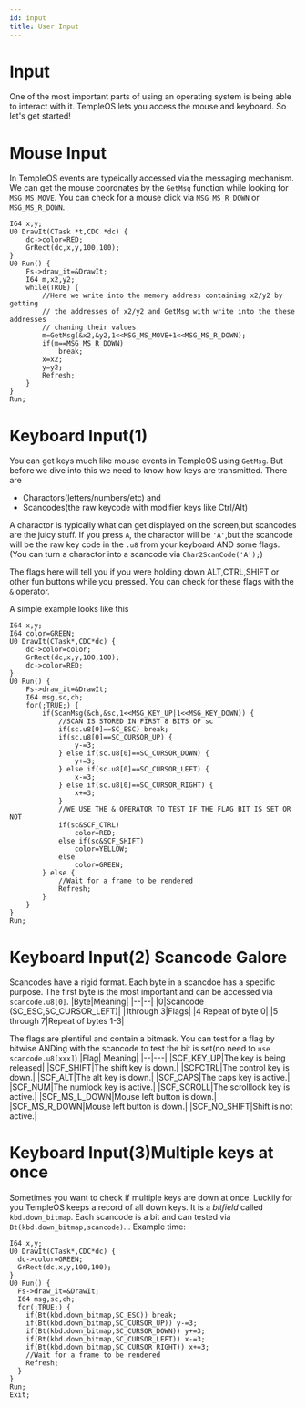 ```yaml
---
id: input
title: User Input
---
```

# Input
One of the  most important parts of using an operating system is being able
to interact with it. TempleOS lets you access the mouse and keyboard. So let's
get started!

# Mouse Input
In TempleOS events are typeically accessed via the messaging mechanism. We can get the mouse
coordnates by the `GetMsg` function while looking for `MSG_MS_MOVE`. You can check for 
a mouse click via `MSG_MS_R_DOWN` or `MSG_MS_R_DOWN`. 
```holyc
I64 x,y;
U0 DrawIt(CTask *t,CDC *dc) {
	dc->color=RED;
 	GrRect(dc,x,y,100,100);
}
U0 Run() {
	Fs->draw_it=&DrawIt;
	I64 m,x2,y2;
	while(TRUE) {
		//Here we write into the memory address containing x2/y2 by getting
		// the addresses of x2/y2 and GetMsg with write into the these addresses
		// chaning their values
		m=GetMsg(&x2,&y2,1<<MSG_MS_MOVE+1<<MSG_MS_R_DOWN);
		if(m==MSG_MS_R_DOWN)
			break;
		x=x2;
		y=y2;
		Refresh;
	}
}
Run;
```
# Keyboard Input(1)
You can get keys much like mouse events in TempleOS using `GetMsg`. But before
we dive into this we need to know how keys are transmitted. There are
 - Charactors(letters/numbers/etc) and
 - Scancodes(the raw keycode with modifier keys like Ctrl/Alt)

A charactor is typically what can get displayed on the screen,but scancodes are
the juicy stuff. If you press `A`, the charactor will be `'A'`,but the scancode will
be the raw key code in the `.u8` from your keyboard AND some flags.(You can turn a charactor into a 
scancode via `Char2ScanCode('A');`)

The flags here will tell you if you were holding down ALT,CTRL,SHIFT or other
fun buttons while you pressed. You can check for these flags with the `&` operator.

A simple example looks like this
```holyc
I64 x,y;
I64 color=GREEN;
U0 DrawIt(CTask*,CDC*dc) {
 	dc->color=color;
 	GrRect(dc,x,y,100,100);
 	dc->color=RED;
}
U0 Run() {
	Fs->draw_it=&DrawIt;
	I64 msg,sc,ch;
	for(;TRUE;) {
		if(ScanMsg(&ch,&sc,1<<MSG_KEY_UP|1<<MSG_KEY_DOWN)) {
			//SCAN IS STORED IN FIRST 8 BITS OF sc
			if(sc.u8[0]==SC_ESC) break;
			if(sc.u8[0]==SC_CURSOR_UP) {
				y-=3;
			} else if(sc.u8[0]==SC_CURSOR_DOWN) {
				y+=3;
			} else if(sc.u8[0]==SC_CURSOR_LEFT) {
				x-=3;
			} else if(sc.u8[0]==SC_CURSOR_RIGHT) {
				x+=3;
			}
			//WE USE THE & OPERATOR TO TEST IF THE FLAG BIT IS SET OR NOT
			if(sc&SCF_CTRL)
				color=RED;
			else if(sc&SCF_SHIFT)
				color=YELLOW;
			else
				color=GREEN;
		} else {
			//Wait for a frame to be rendered
			Refresh;
		}
	}
}
Run;
```
# Keyboard Input(2) Scancode Galore
Scancodes have a rigid format. Each byte in a scancdoe has a specific purpose.
The first byte is the most important and can be accessed via `scancode.u8[0]`.
|Byte|Meaning|
|--|--|
|0|Scancode (SC_ESC,SC_CURSOR_LEFT)|
|1through 3|Flags|
|4 Repeat of byte 0|
|5 through 7|Repeat of bytes 1-3|

The flags are plentiful and contain a bitmask. You can test for a flag by 
bitwise ANDing with the scancode to test the bit is set(no need to `use scancode.u8[xxx]`)
|Flag| Meaning|
|--|---|
|SCF_KEY_UP|The key is being released|
|SCF_SHIFT|The shift key is down.|
|SCFCTRL|The control key is down.|
|SCF_ALT|The alt key is down.|
|SCF_CAPS|The caps key is active.|
|SCF_NUM|The numlock key is active.|
|SCF_SCROLL|The scrolllock key is active.|
|SCF_MS_L_DOWN|Mouse left button is down.|
|SCF_MS_R_DOWN|Mouse left button is down.|
|SCF_NO_SHIFT|Shift is not active.|
# Keyboard Input(3)Multiple keys at once
Sometimes you want to check if multiple keys are down at once. Luckily for 
you TempleOS keeps a record of all down keys. It is a *bitfield* called `kbd.down_bitmap`.
Each scancode is a bit and can tested via `Bt(kbd.down_bitmap,scancode)`...  Example time:

```holyc
I64 x,y;
U0 DrawIt(CTask*,CDC*dc) {
  dc->color=GREEN;
  GrRect(dc,x,y,100,100); 
}
U0 Run() {
  Fs->draw_it=&DrawIt;
  I64 msg,sc,ch;
  for(;TRUE;) {
    if(Bt(kbd.down_bitmap,SC_ESC)) break;
    if(Bt(kbd.down_bitmap,SC_CURSOR_UP)) y-=3;
    if(Bt(kbd.down_bitmap,SC_CURSOR_DOWN)) y+=3;
    if(Bt(kbd.down_bitmap,SC_CURSOR_LEFT)) x-=3;
    if(Bt(kbd.down_bitmap,SC_CURSOR_RIGHT)) x+=3;
    //Wait for a frame to be rendered
    Refresh;
  }
}
Run;
Exit;
```
